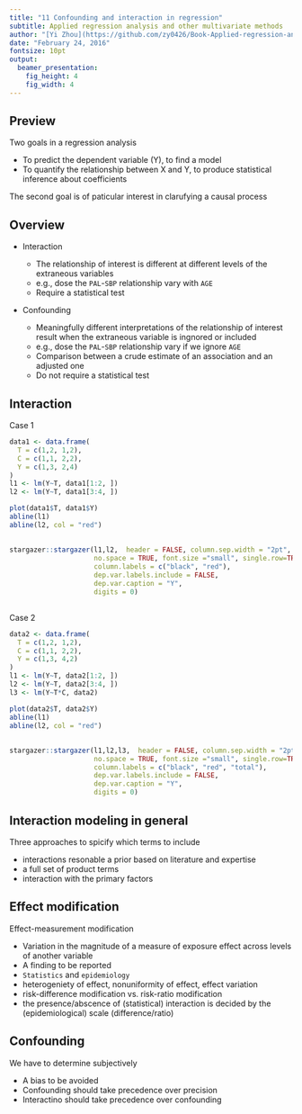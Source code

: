 ```yaml
---
title: "11 Confounding and interaction in regression"
subtitle: Applied regression analysis and other multivariate methods
author: "[Yi Zhou](https://github.com/zy0426/Book-Applied-regression-analysis)"
date: "February 24, 2016"
fontsize: 10pt
output: 
  beamer_presentation:
    fig_height: 4
    fig_width: 4
---
```


## Preview

Two goals in a regression analysis

- To predict the dependent variable (Y), to find a model
- To quantify the relationship between X and Y, to produce statistical inference about coefficients

The second goal is of paticular interest in clarufying a causal process

## Overview

- Interaction

    - The relationship of interest is different at different levels of the extraneous variables
    - e.g., dose the `PAL`-`SBP` relationship vary with `AGE`
    - Require a statistical test
    
- Confounding

    - Meaningfully different interpretations of the relationship of interest result when the extraneous variable is ingnored or included
    - e.g., dose the `PAL`-`SBP` relationship vary if we ignore `AGE`
    - Comparison between a crude estimate of an association and an adjusted one
    - Do not require a statistical test
    

## Interaction

Case 1

```r

data1 <- data.frame(
  T = c(1,2, 1,2),
  C = c(1,1, 2,2),
  Y = c(1,3, 2,4)
)
l1 <- lm(Y~T, data1[1:2, ])
l2 <- lm(Y~T, data1[3:4, ])

plot(data1$T, data1$Y)
abline(l1)
abline(l2, col = "red")
```

##


```r
stargazer::stargazer(l1,l2,  header = FALSE, column.sep.width = "2pt",
                     no.space = TRUE, font.size ="small", single.row=TRUE,
                     column.labels = c("black", "red"),
                     dep.var.labels.include = FALSE,
                     dep.var.caption = "Y",
                     digits = 0)
```



## 

Case 2

```r
data2 <- data.frame(
  T = c(1,2, 1,2),
  C = c(1,1, 2,2),
  Y = c(1,3, 4,2)
)
l1 <- lm(Y~T, data2[1:2, ])
l2 <- lm(Y~T, data2[3:4, ])
l3 <- lm(Y~T*C, data2)

plot(data2$T, data2$Y)
abline(l1)
abline(l2, col = "red")
```

##


```r
stargazer::stargazer(l1,l2,l3,  header = FALSE, column.sep.width = "2pt",
                     no.space = TRUE, font.size ="small", single.row=TRUE,
                     column.labels = c("black", "red", "total"),
                     dep.var.labels.include = FALSE,
                     dep.var.caption = "Y",
                     digits = 0)
```

## Interaction modeling in general

Three approaches to spicify which terms to include

- interactions resonable a prior based on literature and expertise
- a full set of product terms
- interaction with the primary factors

## Effect modification 

Effect-measurement modification

- Variation in the magnitude of a measure of exposure effect across levels of another variable
- A finding to be reported
- `Statistics` and `epidemiology`
- heterogeniety of effect, nonuniformity of effect, effect variation
- risk-difference modification vs. risk-ratio modification
- the presence/abscence of (statistical) interaction is decided by the (epidemiological) scale (difference/ratio) 

## Confounding

We have to determine subjectively

- A bias to be avoided
- Confounding should take precedence over precision
- Interactino should take precedence over confounding

